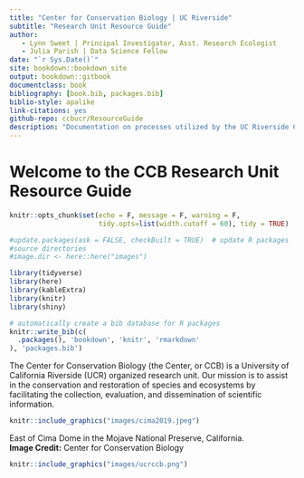 ```yaml
--- 
title: "Center for Conservation Biology | UC Riverside"
subtitle: "Research Unit Resource Guide"
author: 
   - Lynn Sweet | Principal Investigator, Asst. Research Ecologist
   - Julia Parish | Data Science Fellow
date: "`r Sys.Date()`"
site: bookdown::bookdown_site
output: bookdown::gitbook
documentclass: book
bibliography: [book.bib, packages.bib]
biblio-style: apalike
link-citations: yes
github-repo: ccbucr/ResourceGuide
description: "Documentation on processes utilized by the UC Riverside CCB team to facilitate collaborative research."
---
```


# Welcome to the CCB Research Unit Resource Guide {-}

```r
knitr::opts_chunk$set(echo = F, message = F, warning = F,
                      tidy.opts=list(width.cutoff = 60), tidy = TRUE)

#update.packages(ask = FALSE, checkBuilt = TRUE)  # update R packages
#source directories
#image.dir <- here::here("images")

library(tidyverse)
library(here)
library(kableExtra)
library(knitr)
library(shiny)

# automatically create a bib database for R packages
knitr::write_bib(c(
  .packages(), 'bookdown', 'knitr', 'rmarkdown'
), 'packages.bib')

```

The Center for Conservation Biology (the Center, or CCB) is a University of California Riverside (UCR) organized research unit. Our mission is to assist in the conservation and restoration of species and ecosystems by facilitating the collection, evaluation, and dissemination of scientific information.

```r

knitr::include_graphics("images/cima2019.jpeg")
```

East of Cima Dome in the Mojave National Preserve, California. <br>
**Image Credit:** Center for Conservation Biology 


```r

knitr::include_graphics("images/ucrccb.png")
```

